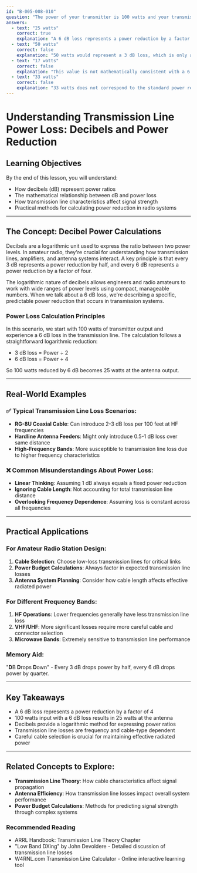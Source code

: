 ```yaml
---
id: "B-005-008-010"
question: "The power of your transmitter is 100 watts and your transmission line introduces a loss of 6 dB. How much power is delivered to the antenna?"
answers:
  - text: "25 watts"
    correct: true
    explanation: "A 6 dB loss represents a power reduction by a factor of 4 (because decibels are logarithmic). When 100 watts enters a transmission line with 6 dB loss, the power is reduced from 100 watts to 25 watts at the antenna output. This follows the fundamental dB power calculation where each 3 dB represents a halving of power, so 6 dB results in a quartering of the original power."
  - text: "50 watts"
    correct: false
    explanation: "50 watts would represent a 3 dB loss, which is only a halving of power. In this scenario with a 6 dB loss, the power reduction is more significant, dropping to 25 watts at the antenna output."
  - text: "17 watts"
    correct: false
    explanation: "This value is not mathematically consistent with a 6 dB loss from 100 watts. While close to the correct 25 watts, it does not accurately represent the power reduction introduced by a 6 dB transmission line loss."
  - text: "33 watts"
    correct: false
    explanation: "33 watts does not correspond to the standard power reduction calculation for a 6 dB loss. The correct reduction from 100 watts with a 6 dB loss is precisely 25 watts, representing a power reduction by a factor of 4."
---
```


# Understanding Transmission Line Power Loss: Decibels and Power Reduction

## Learning Objectives
By the end of this lesson, you will understand:
- How decibels (dB) represent power ratios
- The mathematical relationship between dB and power loss
- How transmission line characteristics affect signal strength
- Practical methods for calculating power reduction in radio systems

---

## The Concept: Decibel Power Calculations

Decibels are a logarithmic unit used to express the ratio between two power levels. In amateur radio, they're crucial for understanding how transmission lines, amplifiers, and antenna systems interact. A key principle is that every 3 dB represents a power reduction by half, and every 6 dB represents a power reduction by a factor of four.

The logarithmic nature of decibels allows engineers and radio amateurs to work with wide ranges of power levels using compact, manageable numbers. When we talk about a 6 dB loss, we're describing a specific, predictable power reduction that occurs in transmission systems.

### Power Loss Calculation Principles

In this scenario, we start with 100 watts of transmitter output and experience a 6 dB loss in the transmission line. The calculation follows a straightforward logarithmic reduction:
- 3 dB loss = Power ÷ 2
- 6 dB loss = Power ÷ 4

So 100 watts reduced by 6 dB becomes 25 watts at the antenna output.

---

## Real-World Examples

### ✅ Typical Transmission Line Loss Scenarios:
- **RG-8U Coaxial Cable**: Can introduce 2-3 dB loss per 100 feet at HF frequencies
- **Hardline Antenna Feeders**: Might only introduce 0.5-1 dB loss over same distance
- **High-Frequency Bands**: More susceptible to transmission line loss due to higher frequency characteristics

### ❌ Common Misunderstandings About Power Loss:
- **Linear Thinking**: Assuming 1 dB always equals a fixed power reduction
- **Ignoring Cable Length**: Not accounting for total transmission line distance
- **Overlooking Frequency Dependence**: Assuming loss is constant across all frequencies

---

## Practical Applications

### For Amateur Radio Station Design:
1. **Cable Selection**: Choose low-loss transmission lines for critical links
2. **Power Budget Calculations**: Always factor in expected transmission line losses
3. **Antenna System Planning**: Consider how cable length affects effective radiated power

### For Different Frequency Bands:
1. **HF Operations**: Lower frequencies generally have less transmission line loss
2. **VHF/UHF**: More significant losses require more careful cable and connector selection
3. **Microwave Bands**: Extremely sensitive to transmission line performance

### Memory Aid:
"**D**B **D**rops **D**own" - Every 3 dB drops power by half, every 6 dB drops power by quarter.

---

## Key Takeaways

- A 6 dB loss represents a power reduction by a factor of 4
- 100 watts input with a 6 dB loss results in 25 watts at the antenna
- Decibels provide a logarithmic method for expressing power ratios
- Transmission line losses are frequency and cable-type dependent
- Careful cable selection is crucial for maintaining effective radiated power

---

## Related Concepts to Explore:
- **Transmission Line Theory**: How cable characteristics affect signal propagation
- **Antenna Efficiency**: How transmission line losses impact overall system performance
- **Power Budget Calculations**: Methods for predicting signal strength through complex systems

### Recommended Reading
- ARRL Handbook: Transmission Line Theory Chapter
- "Low Band DXing" by John Devoldere - Detailed discussion of transmission line losses
- W4RNL.com Transmission Line Calculator - Online interactive learning tool